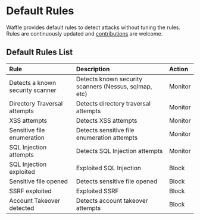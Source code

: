 # Default Rules

Waffle provides default rules to detect attacks without tuning the rules.  
Rules are continuously updated and [contributions](https://github.com/sitebatch/waffle-go/issues) are welcome.

## Default Rules List

| Rule | Description | Action |
| :----- | :---- | :---- |
| Detects a known security scanner |  Detects known security scanners (Nessus, sqlmap, etc)   | Monitor |
| Directory Traversal attempts | Detects directory traversal attempts | Monitor |
| XSS attempts | Detects XSS attempts | Monitor |
| Sensitive file enumeration | Detects sensitive file enumeration attempts | Monitor |
| SQL Injection attempts | Detects SQL Injection attempts | Monitor |
| SQL Injection exploited | Exploited SQL Injection | Block |
| Sensitive file opened | Detects sensitive file opened | Block |
| SSRF exploited | Exploited SSRF | Block |
| Account Takeover detected | Detects account takeover attempts | Block |